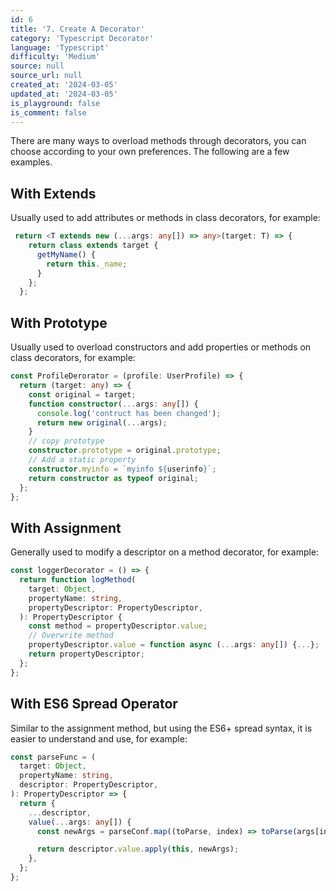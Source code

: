 ```yaml
---
id: 6
title: '7. Create A Decorator'
category: 'Typescript Decorator'
language: 'Typescript'
difficulty: 'Medium'
source: null
source_url: null
created_at: '2024-03-05'
updated_at: '2024-03-05'
is_playground: false
is_comment: false
---
```


There are many ways to overload methods through decorators, you can choose according to your own preferences. The following are a few examples.

## With Extends

Usually used to add attributes or methods in class decorators, for example:

```typescript
 return <T extends new (...args: any[]) => any>(target: T) => {
    return class extends target {
      getMyName() {
        return this._name;
      }
    };
  };
```



## With Prototype

Usually used to overload constructors and add properties or methods on class decorators, for example:

```typescript
const ProfileDerorator = (profile: UserProfile) => {
  return (target: any) => {
    const original = target;
    function constructor(...args: any[]) {
      console.log('contruct has been changed');
      return new original(...args);
    }
    // copy prototype
    constructor.prototype = original.prototype;
    // Add a static property
    constructor.myinfo = `myinfo ${userinfo}`;
    return constructor as typeof original;
  };
};
```


## With Assignment

Generally used to modify a descriptor on a method decorator, for example:

```typescript
const loggerDecorator = () => {
  return function logMethod(
    target: Object,
    propertyName: string,
    propertyDescriptor: PropertyDescriptor,
  ): PropertyDescriptor {
    const method = propertyDescriptor.value;
    // Overwrite method
    propertyDescriptor.value = function async (...args: any[]) {...};
    return propertyDescriptor;
  };
};
```



## With ES6 Spread Operator

Similar to the assignment method, but using the ES6+ spread syntax, it is easier to understand and use, for example:

```typescript
const parseFunc = (
  target: Object,
  propertyName: string,
  descriptor: PropertyDescriptor,
): PropertyDescriptor => {
  return {
    ...descriptor,
    value(...args: any[]) {
      const newArgs = parseConf.map((toParse, index) => toParse(args[index]));

      return descriptor.value.apply(this, newArgs);
    },
  };
};
```
